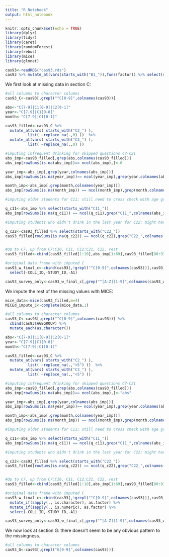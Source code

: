 ```yaml
---
title: "R Notebook"
output: html_notebook
---
```


```r
knitr::opts_chunk$set(echo = TRUE)
library(dplyr)
library(tidyr)
library(caret)
library(randomForest)
library(rebus)
library(mice)
library(glmnet)
```


```r
cas93<-readRDS("cas93.rds")
cas93 %>% mutate_at(vars(starts_with("B1_")),funs(factor)) %>% select(starts_with("B1_")) %>% count(B1_E)
```

We first look at missing data in section C:
\begin{enumerate}
  \item If the student hasn't had >5 drinks in a row for the past two weeks, they skip C2 and C3
  \item C6: If the student is alcohol abstinent, then they skip C7-C21. If the student hasn't drank in the past year, they skip C7-C18. If the student hasn't drank in the past month, they skip C7-C11.
  \item C11: Students skip this question if they are 21 years or older
  \item C22: Students skip this question if they have not had alcohol within the past year.
\end{enumerate}


```r
#all columns to character columns
cas93_C<-cas93[,grepl("^C[0-9]",colnames(cas93))]

abs<-"C[7-9]|C1[0-9]|C2[0-1]"
year<-"C[7-9]|C1[0-8]"
month<-"C[7-9]|C1[0-1]"

cas93_filled<-cas93_C %>% 
  mutate_at(vars( starts_with("C2_") ), 
          list( ~replace_na(.,0) ))  %>%
  mutate_at(vars( starts_with("C3_") ), 
          list( ~replace_na(.,0) ))

#imputing infrequent drinking for skipped questions C7-C21
abs_imp<-cas93_filled[,grep(abs,colnames(cas93_filled))]
abs_imp[rowSums(is.na(abs_imp))== ncol(abs_imp),]<-0

year_imp<-abs_imp[,grep(year,colnames(abs_imp))]
abs_imp[rowSums(is.na(year_imp))== ncol(year_imp),grep(year,colnames(abs_imp))]<-0

month_imp<-abs_imp[,grep(month,colnames(year_imp))]
abs_imp[rowSums(is.na(month_imp)) == ncol(month_imp),grep(month,colnames(year_imp))]<-0

#imputing older students for C11; still need to cross check with age group variable

q_c11<-abs_imp %>% select(starts_with("C11_"))
abs_imp[rowSums(is.na(q_c11)) == ncol(q_c11),grep("C11_",colnames(abs_imp))]<-0

#imputing students who didn't drink in the last year for C22; might have to take this with a grain of salt

q_c22<-cas93_filled %>% select(starts_with("C22_"))
cas93_filled[rowSums(is.na(q_c22)) == ncol(q_c22),grep("C22_",colnames(cas93_filled))]<-0


#Up to C7, up from C7:C10, C11, C12:C21, C22, rest
cas93_filled<-cbind(cas93_filled[1:10],abs_imp[1:69],cas93_filled[80:93])

#original data frame with imputed C
cas93_w_final_c<-cbind(cas93[,!grepl("^C[0-9]",colnames(cas93))],cas93_filled) %>%
  select(-COLL_ID,-STUDY_ID,-A1)

cas93_survey_only<-cas93_w_final_c[,grep("^[A-Z][1-9]",colnames(cas93_w_final_c))] 
```

We impute the rest of the missing values with MICE:

```r
mice_data<-mice(cas93_filled,m=4)
MICEd_impute_C<-complete(mice_data,1)
```


```r

#all columns to character columns
cas93_C<-cas93[,grepl("^C[0-9]",colnames(cas93))] %>%
  cbind(cas93$AGEGROUP) %>%
  mutate_each(as.character())

abs<-"C[7-9]|C1[0-9]|C2[0-1]"
year<-"C[7-9]|C1[0-8]"
month<-"C[7-9]|C1[0-1]"

cas93_filled<-cas93_C %>% 
  mutate_at(vars( starts_with("C2_") ), 
          list( ~replace_na(.,"<5") ))  %>%
  mutate_at(vars( starts_with("C3_") ), 
          list( ~replace_na(.,"<5") ))

#imputing infrequent drinking for skipped questions C7-C21
abs_imp<-cas93_filled[,grep(abs,colnames(cas93_filled))]
abs_imp[rowSums(is.na(abs_imp))== ncol(abs_imp),]<-"abs"

year_imp<-abs_imp[,grep(year,colnames(abs_imp))]
abs_imp[rowSums(is.na(year_imp))== ncol(year_imp),grep(year,colnames(abs_imp))]<-">year"

month_imp<-abs_imp[,grep(month,colnames(year_imp))]
abs_imp[rowSums(is.na(month_imp)) == ncol(month_imp),grep(month,colnames(year_imp))]<-">month"

#imputing older students for C11; still need to cross check with age group variable

q_c11<-abs_imp %>% select(starts_with("C11_"))
abs_imp[rowSums(is.na(q_c11)) == ncol(q_c11),grep("C11_",colnames(abs_imp))]<-">21"

#imputing students who didn't drink in the last year for C22; might have to take this with a grain of salt

q_c22<-cas93_filled %>% select(starts_with("C22_"))
cas93_filled[rowSums(is.na(q_c22)) == ncol(q_c22),grep("C22_",colnames(cas93_filled))]<-">year"


#Up to C7, up from C7:C10, C11, C12:C21, C22, rest
cas93_filled<-cbind(cas93_filled[1:10],abs_imp[1:69],cas93_filled[80:93])

#original data frame with imputed C
cas93_w_final_c<-cbind(cas93[,!grepl("^C[0-9]",colnames(cas93))],cas93_filled)  %>%
  mutate_if(sapply(., is.character), as.factor) %>%
  mutate_if(sapply(., is.numeric), as.factor) %>%
  select(-COLL_ID,-STUDY_ID,-A1)

cas93_survey_only<-cas93_w_final_c[,grep("^[A-Z][1-9]",colnames(cas93_w_final_c))] 

```


We now look at section G: there doesn't seem to be any obvious pattern to the missingness.

```r
#all columns to character columns
cas93_G<-cas93[,grepl("G[0-9]",colnames(cas93))] 
```



